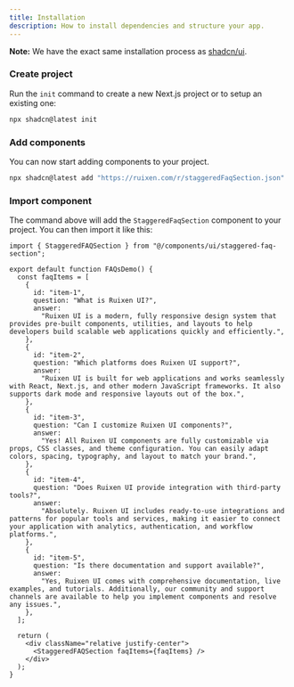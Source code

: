 ```yaml
---
title: Installation
description: How to install dependencies and structure your app.
---
```


<Callout>

**Note:** We have the exact same installation process as [shadcn/ui](https://ui.shadcn.com/docs/installation/).

</Callout>

<Steps>

### Create project

Run the `init` command to create a new Next.js project or to setup an existing one:

```bash
npx shadcn@latest init
```

### Add components

You can now start adding components to your project.

```bash
npx shadcn@latest add "https://ruixen.com/r/staggeredFaqSection.json"
```

### Import component

The command above will add the `StaggeredFaqSection` component to your project. You can then import it like this:

```tsx {1,6} showLineNumbers
import { StaggeredFAQSection } from "@/components/ui/staggered-faq-section";

export default function FAQsDemo() {
  const faqItems = [
    {
      id: "item-1",
      question: "What is Ruixen UI?",
      answer:
        "Ruixen UI is a modern, fully responsive design system that provides pre-built components, utilities, and layouts to help developers build scalable web applications quickly and efficiently.",
    },
    {
      id: "item-2",
      question: "Which platforms does Ruixen UI support?",
      answer:
        "Ruixen UI is built for web applications and works seamlessly with React, Next.js, and other modern JavaScript frameworks. It also supports dark mode and responsive layouts out of the box.",
    },
    {
      id: "item-3",
      question: "Can I customize Ruixen UI components?",
      answer:
        "Yes! All Ruixen UI components are fully customizable via props, CSS classes, and theme configuration. You can easily adapt colors, spacing, typography, and layout to match your brand.",
    },
    {
      id: "item-4",
      question: "Does Ruixen UI provide integration with third-party tools?",
      answer:
        "Absolutely. Ruixen UI includes ready-to-use integrations and patterns for popular tools and services, making it easier to connect your application with analytics, authentication, and workflow platforms.",
    },
    {
      id: "item-5",
      question: "Is there documentation and support available?",
      answer:
        "Yes, Ruixen UI comes with comprehensive documentation, live examples, and tutorials. Additionally, our community and support channels are available to help you implement components and resolve any issues.",
    },
  ];

  return (
    <div className="relative justify-center">
      <StaggeredFAQSection faqItems={faqItems} />
    </div>
  );
}

```

</Steps>
